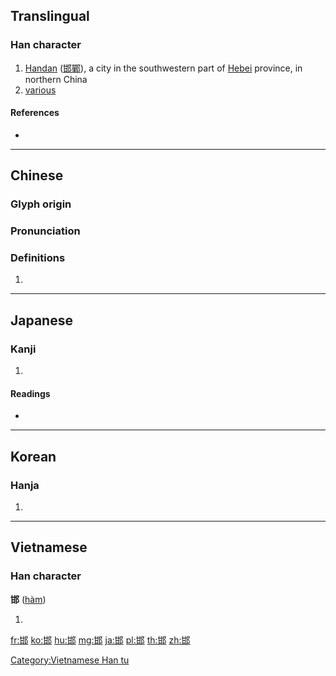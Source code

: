 {{character info/new}}
==Translingual==

===Han character===
{{Han char|rn=163|rad=邑|as=05|sn=8|four=47727|canj=TMNL|ids=⿰甘[[邑|⻏]]}}

# [[Handan]] ([[邯鄲]]), a city in the southwestern part of [[Hebei]] province, in northern China
# [[various]]

====References====
* {{Han ref|kx=1269.220|dkj=39330|dj=1768.050|hdz=63761.120|uh=90AF|ud=37039|bh=CDD5|bd=52693}}

----

==Chinese==
{{zh-forms}}

===Glyph origin===
{{Han etym}}

===Pronunciation===
{{zh-pron
|m=hán
|c=hon4,ham4
|h=pfs=
|md=
|mn=
|w=
|mc=y
|oc=y
|cat=
}}

===Definitions===
{{zh-hanzi}}

# {{rfdef|lang=zh}}

----

==Japanese==

===Kanji===
{{ja-kanji|grade=|rs=邑05}}

# {{defn|lang=ja|sort=邑05}}

====Readings====
* {{ja-readings|on=[[かん]] (kan)|kun=|nanori=}}

----

==Korean==

===Hanja===
{{ko-hanja|hangeul=[[한]], [[함]]|eumhun=|rv=han, ham|mr=han, ham|y=han, ham}}

# {{defn|lang=ko|sort=邑05}}

----

==Vietnamese==

===Han character===
'''邯''' ([[hàm]])

# {{defn|lang=vi}}

[[Category:Vietnamese Han tu]]

[[fr:邯]]
[[ko:邯]]
[[hu:邯]]
[[mg:邯]]
[[ja:邯]]
[[pl:邯]]
[[th:邯]]
[[zh:邯]]